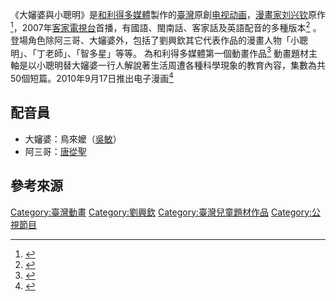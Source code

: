{{expand|time=2016-06-21T03:22:56+00:00}}
《大嬸婆與小聰明》是[[和利得多媒體|和利得多媒體]]製作的[[臺灣|臺灣]]原創[[电视动画|电视动画]]，[[漫畫家|漫畫家]][[刘兴钦|刘兴钦]]原作<ref>{{Cite news|url=http://www.epochtimes.com/gb/7/5/27/n1723642.htm|title=首部台湾卡通片面世 大婶婆登陆美国|language=zh-cn|publisher=大纪元|author=|date=|accessdate=2016-06-21|archive-date=2019-09-27|archive-url=https://web.archive.org/web/20190927123711/http://www.epochtimes.com/gb/7/5/27/n1723642.htm|dead-url=no}}</ref>，2007年[[客家電視台|客家電視台]]首播，有國語、閩南話、客家話及英語配音的多種版本<ref>{{Cite news|url=http://news.xinhuanet.com/newmedia/2007-04/13/content_5971613.htm|title=首部臺灣卡通片問世 可愛大嬸婆重出江湖(圖)|language=zh-cn|publisher=新華網|author=|date=2007年4月13日|accessdate=2016-02-10|archive-date=2015-12-20|archive-url=https://web.archive.org/web/20151220222512/http://news.xinhuanet.com/newmedia/2007-04/13/content_5971613.htm|dead-url=no}}</ref>
。登場角色除阿三哥、大嬸婆外，包括了劉興欽其它代表作品的漫畫人物「小聰明」、「丁老師」、「智多星」等等。
為和利得多媒體第一個動畫作品<ref>{{Cite news|url=http://www.cna.com.tw/postwrite/Detail/56362.aspx#.V2iLCPZf2wk|title=台北國際禮品暨文具展覽會『品牌授權專區』提供優良品牌授權平台|language=zh-tw|publisher=中央社訊息平台|author=|date=|accessdate=2016-06-21|archive-date=2019-12-06|archive-url=https://web.archive.org/web/20191206200536/https://www.cna.com.tw/postwrite/Detail/56362.aspx#.V2iLCPZf2wk|dead-url=no}}</ref>
動畫題材主軸是以小聰明替大嬸婆一行人解說著生活周遭各種科學現象的教育內容，集數為共50個短篇。2010年9月17日推出电子漫画<ref>{{Cite news|url=http://gnn.gamer.com.tw/1/47141.html|title=《大嬸婆與小聰明》即日起於 App Store 推出電子漫畫《Grand Auntie and Smarty》|language=zh-tw|publisher=巴哈姆特|author=|date=2010-10-02|accessdate=2016-02-10|archive-date=2019-01-25|archive-url=https://web.archive.org/web/20190125183538/https://gnn.gamer.com.tw/1/47141.html|dead-url=no}}</ref>

== 配音員 ==
* 大嬸婆：鳥來嬤（[[吳敏|吳敏]]）
* 阿三哥：[[唐從聖|唐從聖]]
==參考來源==
{{reflist}}
[[Category:臺灣動畫|Category:臺灣動畫]]
[[Category:劉興欽|Category:劉興欽]]
[[Category:臺灣兒童題材作品|Category:臺灣兒童題材作品]]
[[Category:公視節目|Category:公視節目]]